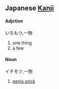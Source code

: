 == Japanese [[Kanji]] ==

==== '''Adjction''' ====

いちもつ,一物
#one thing
#a few

==== '''Noun''' ====

イチモツ,一物
#[[penis]],[[prick]]